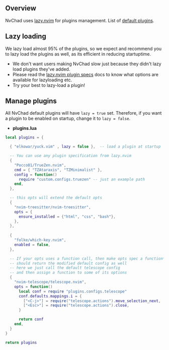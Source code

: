 ## Overview

NvChad uses [lazy.nvim](https://github.com/folke/lazy.nvim) for plugins management. List of [default plugins](https://github.com/NvChad/NvChad/tree/v2.5/lua/nvchad/plugins).

## Lazy loading

We lazy load almost 95% of the plugins, so we expect and recommend you to lazy load the plugins as well, as its efficient in reducing startuptime.

- We don't want users making NvChad slow just because they didn't lazy load plugins they've added.
- Please read the [lazy.nvim plugin specs](https://github.com/folke/lazy.nvim#-plugin-spec) docs to know what options are available for lazyloading etc.
- Try your best to lazy-load a plugin!

## Manage plugins

All NvChad default plugins will have `lazy = true` set. Therefore, if you want a plugin to be enabled on startup, change it to `lazy = false`.
- **plugins.lua**

```lua
local plugins = {

  { "elkowar/yuck.vim" , lazy = false },  -- load a plugin at startup

  -- You can use any plugin specification from lazy.nvim
  {
    "Pocco81/TrueZen.nvim",
    cmd = { "TZAtaraxis", "TZMinimalist" },
    config = function()
      require "custom.configs.truezen" -- just an example path
    end,
  },

  -- this opts will extend the default opts 
  {
    "nvim-treesitter/nvim-treesitter",
    opts = {
      ensure_installed = {"html", "css", "bash"},
    },
  },
  
  {
    "folke/which-key.nvim",
    enabled = false,
  },

  -- If your opts uses a function call, then make opts spec a function*
  -- should return the modified default config as well
  -- here we just call the default telescope config 
  -- and then assign a function to some of its options
  {
    "nvim-telescope/telescope.nvim",
    opts = function()
      local conf = require "plugins.configs.telescope"
      conf.defaults.mappings.i = {
        ["<C-j>"] = require("telescope.actions").move_selection_next,
        ["<Esc>"] = require("telescope.actions").close,
      }

      return conf
    end,
  }
}

return plugins
```
